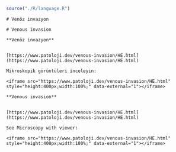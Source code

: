 ```r
source("./R/language.R")
```

```asis
# Venöz invazyon
```

```asis
# Venous invasion
```

```asis

**Venöz invazyon**


[https://www.patoloji.dev/venous-invasion/HE.html](https://www.patoloji.dev/venous-invasion/HE.html)

Mikroskopik görüntüleri inceleyin:

<iframe src="https://www.patoloji.dev/venous-invasion/HE.html" style="height:400px;width:100%;" data-external="1"></iframe>

```

```asis

**Venous invasion**


[https://www.patoloji.dev/venous-invasion/HE.html](https://www.patoloji.dev/venous-invasion/HE.html)

See Microscopy with viewer: 

<iframe src="https://www.patoloji.dev/venous-invasion/HE.html" style="height:400px;width:100%;" data-external="1"></iframe>

```
